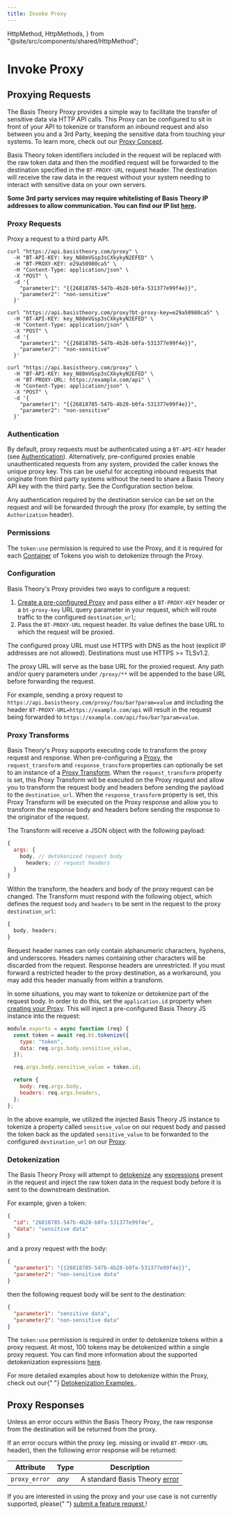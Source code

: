 ```yaml
---
title: Invoke Proxy
---
```


  HttpMethod,
  HttpMethods,
} from "@site/src/components/shared/HttpMethod";

# Invoke Proxy

## Proxying Requests

The Basis Theory Proxy provides a simple way to facilitate the transfer of sensitive data via HTTP API calls. This Proxy can be configured to sit in front of your API to tokenize or transform an inbound request and also between you and a 3rd Party, keeping the sensitive data from touching your systems. To learn more, check out our [Proxy Concept](/docs/concepts/what-is-the-proxy/).

Basis Theory token identifiers included in the request will be replaced with the raw token data and then the modified request will be forwarded to the destination specified in the `BT-PROXY-URL` request header. The destination will receive the raw data in the request without your system needing to interact with sensitive data on your own servers.

**Some 3rd party services may require whitelisting of Basis Theory IP addresses to allow communication. You can find our IP list [here](/docs/api/ip-addresses).**

### Proxy Requests

Proxy a request to a third party API.

<HttpMethod
  method={HttpMethods.POST}
  endpoint="https://api.basistheory.com/proxy"
/>

<HttpMethod
  method={HttpMethods.GET}
  endpoint="https://api.basistheory.com/proxy"
/>

<HttpMethod
  method={HttpMethods.PUT}
  endpoint="https://api.basistheory.com/proxy"
/>

<HttpMethod
  method={HttpMethods.PATCH}
  endpoint="https://api.basistheory.com/proxy"
/>

<HttpMethod
  method={HttpMethods.DELETE}
  endpoint="https://api.basistheory.com/proxy"
/>

```shell title="Request with 'BT-PROXY-KEY' header"
curl "https://api.basistheory.com/proxy" \
  -H "BT-API-KEY: key_N88mVGsp3sCXkykyN2EFED" \
  -H "BT-PROXY-KEY: e29a50980ca5" \
  -H "Content-Type: application/json" \
  -X "POST" \
  -d '{
    "parameter1": "{{26818785-547b-4b28-b0fa-531377e99f4e}}",
    "parameter2": "non-sensitive"
  }'
```

```shell title="Request with 'bt-proxy-key' query param"
curl "https://api.basistheory.com/proxy?bt-proxy-key=e29a50980ca5" \
  -H "BT-API-KEY: key_N88mVGsp3sCXkykyN2EFED" \
  -H "Content-Type: application/json" \
  -X "POST" \
  -d '{
    "parameter1": "{{26818785-547b-4b28-b0fa-531377e99f4e}}",
    "parameter2": "non-sensitive"
  }'
```

```shell title="Request with 'BT-PROXY-URL' header"
curl "https://api.basistheory.com/proxy" \
  -H "BT-API-KEY: key_N88mVGsp3sCXkykyN2EFED" \
  -H "BT-PROXY-URL: https://example.com/api" \
  -H "Content-Type: application/json" \
  -X "POST" \
  -d '{
    "parameter1": "{{26818785-547b-4b28-b0fa-531377e99f4e}}",
    "parameter2": "non-sensitive"
  }'
```

### Authentication

By default, proxy requests must be authenticated using a `BT-API-KEY` header (see [Authentication](/docs/api/authentication)).
Alternatively, pre-configured proxies enable unauthenticated requests from any system, provided the caller knows the unique proxy key. This can be useful for accepting inbound requests that originate from third party systems without the need to share a Basis Theory API key with the third party. See the Configuration section below.

Any authentication required by the destination service can be set on the request and will be forwarded through the proxy
(for example, by setting the `Authorization` header).

### Permissions

<Permission content="token:use" />

The `token:use` permission is required to use the Proxy, and it is required for each
[Container](/docs/concepts/what-are-containers) of Tokens you wish to detokenize through the Proxy.

### Configuration

Basis Theory's Proxy provides two ways to configure a request:

1. [Create a pre-configured Proxy](/docs/api/proxies#create-a-proxy) and pass either a `BT-PROXY-KEY` header or a `bt-proxy-key` URL query parameter in your request, which will route traffic to the configured `destination_url`;
2. Pass the `BT-PROXY-URL` request header. Its value defines the base URL to which the request will be proxied.

The configured proxy URL must use HTTPS with DNS as the host (explicit IP addresses are not allowed). Destinations must use HTTPS >= TLSv1.2.

The proxy URL will serve as the base URL for the proxied request. Any path and/or query parameters under `/proxy/**` will be appended to the base URL before forwarding the request.

For example, sending a proxy request to `https://api.basistheory.com/proxy/foo/bar?param=value` and including the header `BT-PROXY-URL=https://example.com/api` will result in the request being forwarded to `https://example.com/api/foo/bar?param=value`.

### Proxy Transforms

Basis Theory's Proxy supports executing code to transform the proxy request and response. When pre-configuring a [Proxy](/docs/api/proxies#create-a-proxy), the `request_transform` and `response_transform` properties can optionally be set to an instance of a [Proxy Transform](/docs/api/proxies#proxy-transform-object). When the `request_transform` property is set, this Proxy Transform will be executed on the Proxy request and allow you to transform the request body and headers before sending the payload to the `destination_url`. When the `response_transform` property is set, this Proxy Transform will be executed on the Proxy response and allow you to transform the response body and headers before sending the response to the originator of the request.

The Transform will receive a JSON object with the following payload:

```js
{
  args: {
    body, // detokenized request body
      headers; // request headers
  }
}
```

Within the transform, the headers and body of the proxy request can be changed.
The Transform must respond with the following object, which defines the request `body` and `headers` to be sent in the request to the proxy `destination_url`:

```js
{
  body, headers;
}
```

<aside class="notice">
  <span>
    Request header names can only contain alphanumeric characters, hyphens, and
    underscores. Headers names containing other characters will be discarded
    from the request. Response headers are unrestricted. If you must forward a
    restricted header to the proxy destination, as a workaround, you may add
    this header manually from within a transform.
  </span>
</aside>

In some situations, you may want to tokenize or detokenize part of the request body. In order to do this, set the `application.id` property when [creating your Proxy](/docs/api/proxies#create-a-proxy). This will inject a pre-configured Basis Theory JS instance into the request:

```js
module.exports = async function (req) {
  const token = await req.bt.tokenize({
    type: "token",
    data: req.args.body.sensitive_value,
  });

  req.args.body.sensitive_value = token.id;

  return {
    body: req.args.body,
    headers: req.args.headers,
  };
};
```

In the above example, we utilized the injected Basis Theory JS instance to tokenize a property called `sensitive_value` on our request body and passed the token back as the updated `sensitive_value` to be forwarded to the configured `destination_url` on our [Proxy](#proxies).

### Detokenization

The Basis Theory Proxy will attempt to [detokenize](/docs/expressions/detokenization) any [expressions](/docs/expressions/) present in the request and inject the raw token data in the request body before it is sent to the downstream destination.

For example, given a token:

```json
{
  "id": "26818785-547b-4b28-b0fa-531377e99f4e",
  "data": "sensitive data"
}
```

and a proxy request with the body:

```json
{
  "parameter1": "{{26818785-547b-4b28-b0fa-531377e99f4e}}",
  "parameter2": "non-sensitive data"
}
```

then the following request body will be sent to the destination:

```json
{
  "parameter1": "sensitive data",
  "parameter2": "non-sensitive data"
}
```

The `token:use` permission is required in order to detokenize tokens within a proxy request.
At most, 100 tokens may be detokenized within a single proxy request. You can find more information about the supported detokenization expressions [here](/docs/expressions/detokenization).

<Alert>
  For more detailed examples about how to detokenize within the Proxy, check out
  our{" "}
  <a href="/docs/expressions/detokenization#examples">
    Detokenization Examples
  </a>
  .
</Alert>

## Proxy Responses

Unless an error occurs within the Basis Theory Proxy, the raw response from the destination will be returned from the proxy.

If an error occurs within the proxy (eg. missing or invalid `BT-PROXY-URL` header), then the following error response will be returned:

| Attribute     | Type  | Description                              |
| ------------- | ----- | ---------------------------------------- |
| `proxy_error` | _any_ | A standard Basis Theory [error](#errors) |

<Alert>
  If you are interested in using the proxy and your use case is not currently
  supported, please{" "}
  <a href="mailto:support@basistheory.com?subject=Proxy%20Feature%20Request">
    submit a feature request
  </a>
  !
</Alert>
